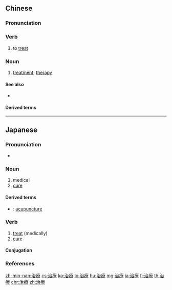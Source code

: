 {{also|治疗}}
==Chinese==
{{zh-forms|s=治疗}}

===Pronunciation===
{{zh-pron
|m=zhìliáo
|c=zi6 liu4
|h=pfs=chhṳ-liàu
|mn=xm,zz,tw:tī-liâu/qz:tǐ-liâu
|ma=y
|cat=v,n
}}

===Verb===
{{zh-verb}}

# to [[treat]]

===Noun===
{{zh-noun}}

# [[treatment]]; [[therapy]]
#: {{zh-x|接受 治療|to accept '''treatment'''}}
#: {{zh-x|拒絕 治療|to refuse '''treatment'''}}

====See also====
* {{zh-l|治癒}}

====Derived terms====
{{zh-der|精神治療|物理治療}}

{{zh-cat|Intermediate}}

----

==Japanese==
{{ja-kanjitab|ち|りょう|yomi=o}}

===Pronunciation===
* {{ja-pron|ちりょう|y=o|acc=0|acc_ref=NHK}}

===Noun===
{{ja-noun|ちりょう}}

# medical {{l|en|treatment|id=medical care for an illness or injury}}
# [[cure]]

====Derived terms====
* {{ja-r|鍼治療|しんちりょう}}: [[acupuncture]]

===Verb===
{{ja-verb-suru|ちりょう}}

# [[treat]] (medically)
# [[cure]]

====Conjugation====
{{ja-suru|ちりょう}}

===References===
<references/>

[[zh-min-nan:治療]]
[[cs:治療]]
[[ko:治療]]
[[lo:治療]]
[[hu:治療]]
[[mg:治療]]
[[ja:治療]]
[[fi:治療]]
[[th:治療]]
[[chr:治療]]
[[zh:治療]]